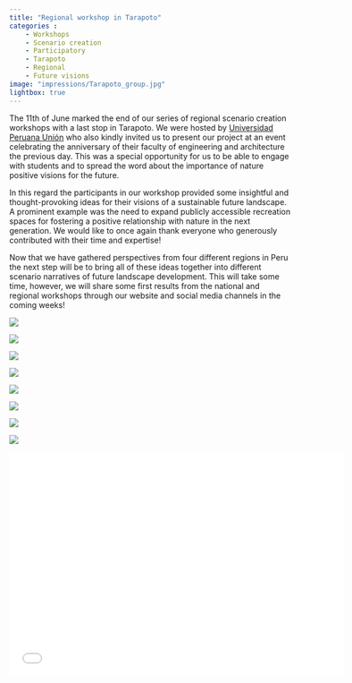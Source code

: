 ```yaml
---
title: "Regional workshop in Tarapoto"
categories : 
    - Workshops
    - Scenario creation
    - Participatory
    - Tarapoto
    - Regional
    - Future visions
image: "impressions/Tarapoto_group.jpg"
lightbox: true 
---
```


The 11th of June marked the end of our series of regional scenario creation workshops with a last stop in Tarapoto. We were hosted by [Universidad Peruana Unión](https://upeu.edu.pe/#) who also kindly invited us to present our project at an event celebrating the anniversary of their faculty of engineering and architecture the previous day. This was a special opportunity for us to be able to engage with students and to spread the word about the importance of nature positive visions for the future.   

In this regard the participants in our workshop provided some insightful and thought-provoking ideas for their visions of a sustainable future landscape. A prominent example was the need to expand publicly accessible recreation spaces for fostering a positive relationship with nature in the next generation. We would like to once again thank everyone who generously contributed with their time and expertise! 

Now that we have gathered perspectives from four different regions in Peru the next step will be to bring all of these ideas together into different scenario narratives of future landscape development. This will take some time, however, we will share some first results from the national and regional workshops through our website and social media channels in the coming weeks!

::: {layout-nrow=2}
![](impressions/Tarapoto_1.jpg){group="my-gallery"}

![](impressions/Tarapoto_2.jpg){group="my-gallery"}

![](impressions/Tarapoto_3.jpg){group="my-gallery"}

![](impressions/Tarapoto_5.jpg){group="my-gallery"}

![](impressions/Tarapoto_6.jpg){group="my-gallery"}

![](impressions/Tarapoto_group.jpg){group="my-gallery"}

![](impressions/Tarapoto_pres_3.jpg){group="my-gallery"}

![](impressions/Tarapoto_pres_4.jpg){group="my-gallery"}

:::

```{=html}
<div class="embed-container">
  <p align="center"><iframe width="600" height="400" src="impressions/Regional_workshop_pres_ES_Tarapoto.pdf" style="border: 0.5px" ></iframe
  /p>
</div>
```



